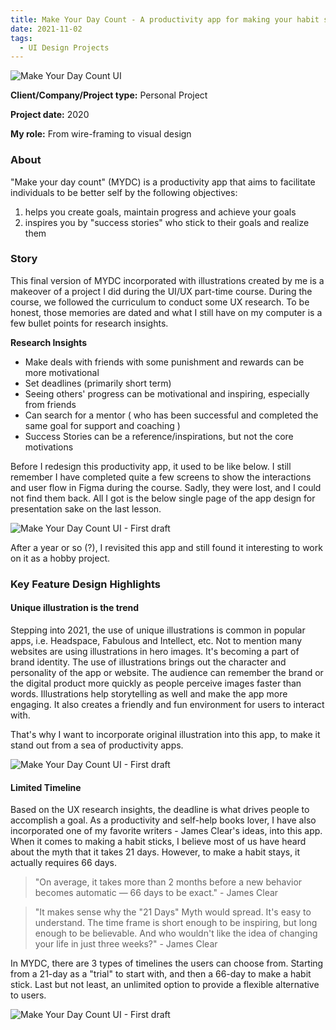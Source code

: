 ```yaml
---
title: Make Your Day Count - A productivity app for making your habit sticks
date: 2021-11-02
tags:
  - UI Design Projects
---
```


![Make Your Day Count UI](./mydc-ui.png)


**Client/Company/Project type:** Personal Project

**Project date:** 2020

**My role:** From wire-framing to visual design


### About

"Make your day count" (MYDC) is a productivity app that aims to facilitate individuals to be better self by the following objectives:

1. helps you create goals, maintain progress and achieve your goals
2. inspires you by "success stories" who stick to their goals and realize them

### Story

This final version of MYDC incorporated with illustrations created by me is a makeover of a project I did during the UI/UX part-time course. During the course, we followed the curriculum to conduct some UX research. To be honest, those memories are dated and what I still have on my computer is a few bullet points for research insights.

**Research Insights**

- Make deals with friends with some punishment and rewards can be more motivational
- Set deadlines (primarily short term)
- Seeing others' progress can be motivational and inspiring, especially from friends
- Can search for a mentor ( who has been successful and completed the same goal for support and coaching )
- Success Stories can be a reference/inspirations, but not the core motivations

Before I redesign this productivity app, it used to be like below. I still remember I have completed quite a few screens to show the interactions and user flow in Figma during the course. Sadly, they were lost, and I could not find them back. All I got is the below single page of the app design for presentation sake on the last lesson.

![Make Your Day Count UI - First draft](./mydc-1st-draft.png)

After a year or so (?), I revisited this app and still found it interesting to work on it as a hobby project.


### **Key Feature Design Highlights**


#### Unique illustration is the trend

Stepping into 2021, the use of unique illustrations is common in popular apps, i.e. Headspace, Fabulous and Intellect, etc. Not to mention many websites are using illustrations in hero images. It's becoming a part of brand identity. The use of illustrations brings out the character and personality of the app or website. The audience can remember the brand or the digital product more quickly as people perceive images faster than words. Illustrations help storytelling as well and make the app more engaging. It also creates a friendly and fun environment for users to interact with.

That's why I want to incorporate original illustration into this app, to make it stand out from a sea of productivity apps.

![Make Your Day Count UI - First draft](./mydc-illustration.png)



#### Limited Timeline 


Based on the UX research insights, the deadline is what drives people to accomplish a goal. As a productivity and self-help books lover, I have also incorporated one of my favorite writers - James Clear's ideas, into this app. When it comes to making a habit sticks, I believe most of us have heard about the myth that it takes 21 days. However, to make a habit stays, it actually requires 66 days.

> "On average, it takes more than 2 months before a new behavior becomes automatic — 66 days to be exact."  - James Clear

> "It makes sense why the "21 Days" Myth would spread. It's easy to understand. The time frame is short enough to be inspiring, but long enough to be believable. And who wouldn't like the idea of changing your life in just three weeks?" - James Clear


In MYDC, there are 3 types of timelines the users can choose from. Starting from a 21-day as a "trial" to start with, and then a 66-day to make a habit stick. Last but not least, an unlimited option to provide a flexible alternative to users.

![Make Your Day Count UI - First draft](./mydc-plans.png)